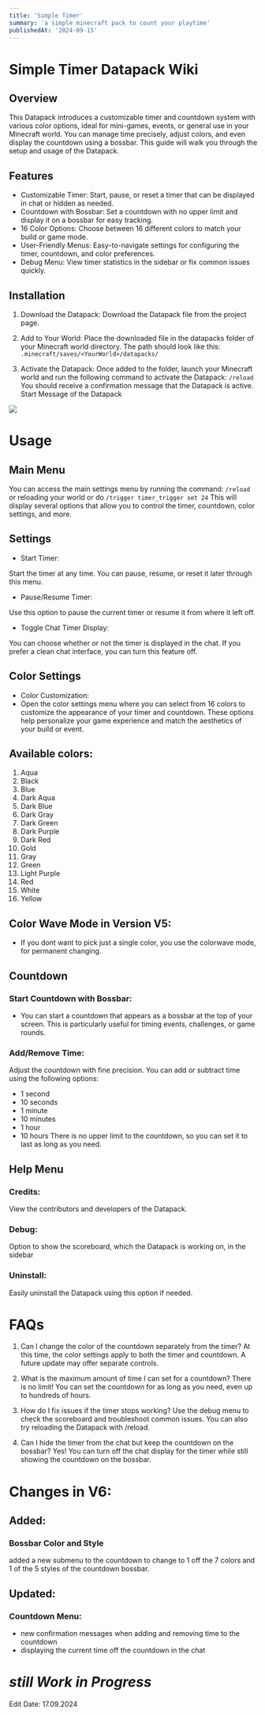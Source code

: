 ```yaml
---
title: 'Simple Timer'
summary: 'a simple minecraft pack to count your playtime'
publishedAt: '2024-09-15'
---
```

# Simple Timer Datapack Wiki
## Overview
This Datapack introduces a customizable timer and countdown system with various color options, ideal for mini-games, events, or general use in your Minecraft world. You can manage time precisely, adjust colors, and even display the countdown using a bossbar. This guide will walk you through the setup and usage of the Datapack.

## Features
- Customizable Timer: Start, pause, or reset a timer that can be displayed in chat or hidden as needed.
- Countdown with Bossbar: Set a countdown with no upper limit and display it on a bossbar for easy tracking.
- 16 Color Options: Choose between 16 different colors to match your build or game mode.
- User-Friendly Menus: Easy-to-navigate settings for configuring the timer, countdown, and color preferences.
- Debug Menu: View timer statistics in the sidebar or fix common issues quickly.
## Installation
1. Download the Datapack: Download the Datapack file from the project page.

2. Add to Your World: Place the downloaded file in the datapacks folder of your Minecraft world directory. The path should look like this: `.minecraft/saves/<YourWorld>/datapacks/`
3. Activate the Datapack: Once added to the folder, launch your Minecraft world and run the following command to activate the Datapack: `/reload`
You should receive a confirmation message that the Datapack is active. Start Message of the Datapack

![](https://i.imgur.com/rjoBTaO.png)

# Usage
## Main Menu
You can access the main settings menu by running the command: 
`/reload` 
or reloading your world or do 
`/trigger timer_trigger set 24`
This will display several options that allow you to control the timer, countdown, color settings, and more.

## Settings
- Start Timer:

Start the timer at any time. You can pause, resume, or reset it later through this menu.

- Pause/Resume Timer:

Use this option to pause the current timer or resume it from where it left off.

- Toggle Chat Timer Display:

You can choose whether or not the timer is displayed in the chat. If you prefer a clean chat interface, you can turn this feature off.

## Color Settings
- Color Customization:
- Open the color settings menu where you can select from 16 colors to customize the appearance of your timer and countdown. These options help personalize your game experience and match the aesthetics of your build or event.

## Available colors: 
1. Aqua
2. Black
3. Blue
4. Dark Aqua
5. Dark Blue
6. Dark Gray
7. Dark Green
8. Dark Purple
9. Dark Red
10. Gold
11. Gray
12. Green
13. Light Purple
14. Red
15. White
16. Yellow

## Color Wave Mode in Version V5:
- If you dont want to pick just a single color, you use the colorwave mode, for permanent changing.

## Countdown
### Start Countdown with Bossbar:
- You can start a countdown that appears as a bossbar at the top of your screen. This is particularly useful for timing events, challenges, or game rounds.

### Add/Remove Time:
Adjust the countdown with fine precision. You can add or subtract time using the following options:

- 1 second
- 10 seconds
- 1 minute
- 10 minutes
- 1 hour
- 10 hours
There is no upper limit to the countdown, so you can set it to last as long as you need.

## Help Menu
### Credits:
View the contributors and developers of the Datapack.

### Debug:
Option to show the scoreboard, which the Datapack is working on, in the sidebar

### Uninstall:
Easily uninstall the Datapack using this option if needed.

# FAQs
1. Can I change the color of the countdown separately from the timer?
At this time, the color settings apply to both the timer and countdown. A future update may offer separate controls.

2. What is the maximum amount of time I can set for a countdown?
There is no limit! You can set the countdown for as long as you need, even up to hundreds of hours.

3. How do I fix issues if the timer stops working?
Use the debug menu to check the scoreboard and troubleshoot common issues. You can also try reloading the Datapack with /reload.

4. Can I hide the timer from the chat but keep the countdown on the bossbar?
Yes! You can turn off the chat display for the timer while still showing the countdown on the bossbar.

# Changes in V6:
## Added:
### Bossbar Color and Style
added a new submenu to the countdown to change to 1 off the 7 colors and 1 of the 5 styles of the countdown bossbar.
## Updated:
### Countdown Menu:
- new confirmation messages when adding and removing time to the countdown
- displaying the current time off the countdown in the chat

# _still Work in Progress_
Edit Date: 17.09.2024
